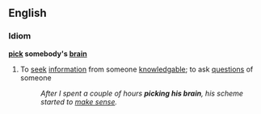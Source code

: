 ==English==
===Idiom===
'''[[pick]] somebody's [[brain]]'''

#{{idiom}} To [[seek]] [[information]] from someone [[knowledgable]]; to ask [[question]]s of someone
#:''After I spent a couple of hours '''picking his brain''', his scheme started to [[make sense]].''